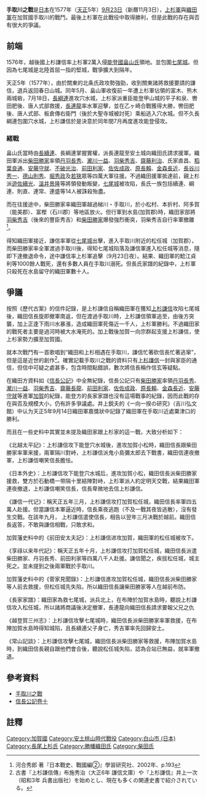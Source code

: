 {{japanese|japanese=手取川の戦い|kana=てどりがわのたたかい|romaji=Tedorigawa no Tatakai}}
{{Infobox Military Conflict
|conflict=手取川之役
|partof=[[戰國_(日本)|戰國 (日本)]]
|image=
|caption=
|date=1577年11月3日
|place=[[加賀國|加賀國]][[手取川|手取川]]
|casus=
|territory=
|result=上杉軍勝利
|combatant1=上杉軍
|combatant2=織田軍
|commander1=[[上杉謙信|上杉謙信]]
|commander2=[[織田信長|織田信長]]<br>[[柴田勝家|柴田勝家]]
|strength1=約20,000人
|strength2=48,000人
|casualties1=
|casualties2=
|notes=
}}
{{Campaignbox 織田家重大戰役}}

'''手取川之戰'''是[[日本|日本]]在1577年（[[天正_(日本)|天正]]5年）[[九月廿三|9月23日]]（新曆11月3日），[[上杉氏|上杉軍]]與[[織田氏|織田軍]]在加賀國手取川的戰鬥。最後上杉軍在此戰役中取得勝利，但是此戰的存在與否有很大的爭議。

==前端==
1576年，越後國上杉謙信率上杉軍2萬入侵[[能登國|能登國]][[畠山氏|畠山氏]]領地。並包圍[[七尾城|七尾城]]。但因為七尾城是北陸首屈一指的堅城，戰爭擴大到隔年。

天正5年（1577年），由於關東的北条氏政攻勢強勁，收到關東諸將救援要請的謙信，退兵返回春日山城。同年5月、畠山軍收復前一年遭上杉軍佔領的富木、熊木兩城砦，7月18日，[[長綱連|長綱連]]進攻穴水城，上杉家派重臣能登甲山城的平子和泉、轡田肥後、唐人式部救援，[[長連龍|長連龍]]率水軍迎擊，並在乙ヶ崎合戰獲得大勝，轡田肥後、唐人式部、板倉傳右衛門（後於大聖寺城被討死）乘船逃入穴水城。但不久長綱連包圍穴水城，上杉謙信於是決意於同年閏7月再度進攻能登侵攻。

=== 緒戰 ===
畠山氏當時由[[長續連|長續連]]、長綱連掌握實權，派長連龍至安土城向織田氏請求援軍。織田軍派出[[柴田勝家|柴田勝家]]率領[[丹羽長秀|丹羽長秀]]、[[瀧川一益|瀧川一益]]、[[羽柴秀吉|羽柴秀吉]]、[[齋藤利治|齋藤利治]]、氏家直昌、[[稻葉良通|稻葉良通]]、[[安藤守就|安藤守就]]、[[不破光治|不破光治]]、[[前田利家|前田利家]]、[[佐佐成政|佐佐成政]]、[[原長賴|原長賴]]、[[金森長近|金森長近]]、[[長谷川秀一|長谷川秀一]]、[[德山則秀|德山則秀]]、[[堀秀政|堀秀政]]及[[若狭國|若狹]]眾等四萬大軍往援。不過織田援軍抵達前，親上杉派[[遊佐續光|遊佐續光]]、[[溫井景隆|溫井景隆]]等將領發動叛變，[[七尾城|七尾城]]被攻陷，長氏一族包括續連、綱連、則直、連常、連盛等14人被誅殺殆盡。

而在往援途中，柴田勝家率織田軍越過梯川・手取川，於小松村、本折村、阿多賀（能美郡）、富樫（石川郡）等地區放火。但行軍到水島(加賀郡)時，織田家部將[[羽柴秀吉|羽柴秀吉]]（後來的豐臣秀吉）和[[柴田勝家|柴田勝家]]爆發強烈衝突，羽柴秀吉自行率軍撤離<ref name="河合p193"> 河合秀郎 著『日本戰史、戰國編②』學習研究社、2002年、p.193</ref>。

得知織田軍接近，謙信率軍從[[七尾城|七尾城]]出擊，進入手取川附近的松任城（加賀郡），而柴田勝家率全軍渡過手取川後，得知七尾城陷落及謙信軍進入松任城等消息，隨即下達撤退命令，途中謙信率上杉軍追擊（9月23日夜）。結果、織田軍的鯰江貞利等1000餘人戰死，還有多數人員在手取川溺死。但長氏家譜的紀錄中，上杉軍只殺死在水島留守的織田軍數十人。

==爭議==
按照《歷代古案》的信件記錄，是上杉謙信自稱織田軍在獲知[[上杉謙信|上杉謙信]]攻陷七尾城後，織田信長旋即撤軍南返，但在渡過手取川時，上杉謙信領軍追至，由後方突襲，加上正逢下雨川水暴漲，造成織田軍死傷近一千人，上杉軍勝利。不過織田家的戰死者主要是過河時被大水淹死的。加上戰後加賀一向宗群起支援上杉謙信，使上杉家勢力擴至加賀國。

就本次戰鬥有一首歌唱到“織田和上杉相遇在手取川，謙信忙著砍信長忙著逃窜”，但是這是近世的創作<ref>古書『上杉謙信傳』布施秀治（大正6年 謙信文庫）や『上杉謙信』井上一次（昭和3年 兵書出版社）を始めとし、現在も多くの関連史書で紹介されている。</ref>。確實記載手取川之戰的資料只有[[上杉謙信|上杉謙信]]一封與家臣的通信，但信中可疑之處甚多，包含時間點錯誤，數次將信長稱作信玄等疑點。

在織田方資料如《[[信長公記|信長公記]]》中全無紀錄，信長公記只有[[柴田勝家|柴田勝家]]率領[[丹羽長秀|丹羽長秀]]、[[瀧川一益|瀧川一益]]、[[羽柴秀吉|羽柴秀吉]]、[[齋藤長龍|齋藤長龍]]、[[前田利家|前田利家]]、[[佐佐成政|佐佐成政]]、[[原長賴|原長賴]]、[[金森長近|金森長近]]、[[安藤守就|安藤守就]]等進軍[[加賀國|加賀]]的紀錄，能登方的長家家譜也沒有這場戰事的紀錄，因而此戰的存在與否及規模大小，仍有許多爭議處。井上銳夫的《一向一揆の研究》（吉川弘文館）中认为天正5年9月14日織田軍嘉獎狀中記錄了織田軍在手取川近處粟津口的勝利。

而且在一些史料中其實並未提及織田家跟上杉家的這一戰，大致分析如下：

《北越太平記》：上杉謙信攻下能登穴水城後，進攻加賀小松時，織田信長跟柴田勝家率軍来援，兩軍隔川對峙，上杉謙信派鬼小島彌太郎去下戰書，織田信連夜撤軍，上杉謙信嘲笑信長膽怯。

《日本外史》：上杉謙信攻下能登穴水城后，進攻加賀小松，織田信長派柴田勝家援救，雙方於石動橋一带隔十里結陣對峙，上杉軍派人約定明天交戰，結果織田軍連夜撤退，上杉謙信嘲笑信長，信長卑微地去信上杉謙信。

《謙信一代记》：稱天正五年三月，上杉謙信攻打加賀松任城，織田信長率軍四五萬人赴援。但當謙信本軍逼近時，信長乘夜逃跑（不及一戰其夜皆逃散），沒有發生交戰。在該年九月， 上杉謙信遣使信長，相告以翌年三月决戰於越前。織田信長返答，不敢與謙信相戰，只敢求和。

加賀藩史料中的《前田安太夫記》：上杉謙信进攻加賀，織田軍的松任城被攻下。

《享祿以来年代記》：稱天正五年十月，上杉謙信攻打加賀松任城，織田信長派遣柴田勝家、丹羽長秀、前田利家等四萬八千人赴援。謙信聞之，疾拔松任城，城主死之。並未提到之後兩軍戰於手取川。

加賀藩史料中的《菅家見聞錄》：上杉謙信進攻加賀松任城，織田信長派柴田勝家等人前去救援，但松任城先失陷，所以織田信長讓柴田勝家等人在越前布防。

《長家家譜》：織田家為救七尾城，派兵北上，在布陣於加賀水島時，聽說上杉謙信攻入松任城，所以諸將商議後决定撤軍，長連龍向織田信長請求要報父兄之仇

《越登賀三州志》：上杉謙信攻擊七尾城時，織田信長派柴田勝家率軍救援，在布陣加賀水島時得知城陷，且長續連父子身亡，秀吉軍率先回歸安土。

《常山記談》：上杉謙信攻擊七尾城，織田信長派柴田勝家等救援，布陣加賀水島時，到織田信長親自跟他們會合後，聽說松任城失陷，認為合站已無益，就率軍撤退。

==參考資料==
*[http://www7a.biglobe.ne.jp/~echigoya/ka/NanaoJou~Tedorigawa.html 手取川之戰] {{Wayback|url=http://www7a.biglobe.ne.jp/~echigoya/ka/NanaoJou~Tedorigawa.html |date=20090209105104 }}
*[http://home.att.ne.jp/sky/kakiti/shincho13.html 信長公記卷十] {{Wayback|url=http://home.att.ne.jp/sky/kakiti/shincho13.html |date=20100513220208 }}
==註釋==
{{reflist}}

[[Category:加賀國|Category:加賀國]]
[[Category:安土桃山時代戰役|Category:安土桃山時代戰役]]
[[Category:白山市_(日本)|Category:白山市 (日本)]]
[[Category:長尾上杉氏|Category:長尾上杉氏]]
[[Category:勝幡織田氏|Category:勝幡織田氏]]
[[Category:柴田氏|Category:柴田氏]]